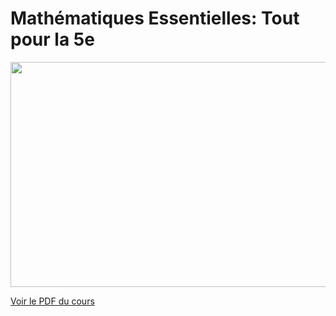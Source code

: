 # Mathématiques Essentielles: Tout pour la 5e

![](Mathematiques.png){width=800px height=360px}

[Voir le PDF du cours](https://github.com/BossdiDiboss/mathematiques/blob/main/classes/5eme/Tout_pour_la_5ème.pdf)